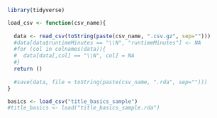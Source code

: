 ```r

library(tidyverse)

load_csv <- function(csv_name){
  
  data <- read_csv(toString(paste(csv_name, ".csv.gz", sep="")))
  #data[data$runtimeMinutes == "\\N", "runtimeMinutes"] <- NA
  #for (col in colnames(data)){
  #  data[data[,col] == "\\N", col] = NA
  #}
  return ()
  
  #save(data, file = toString(paste(csv_name, ".rda", sep="")))
}

basics <- load_csv("title_basics_sample")
#title_basics <- load("title_basics_sample.rda")
```